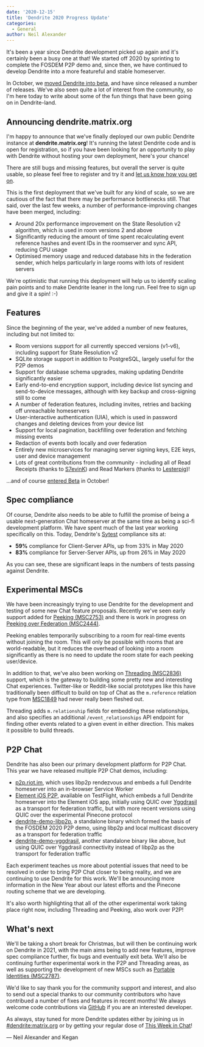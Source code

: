```yaml
---
date: '2020-12-15'
title: 'Dendrite 2020 Progress Update'
categories:
  - General
author: Neil Alexander
---
```


It's been a year since Dendrite development picked up again and it's certainly
been a busy one at that! We started off 2020 by sprinting to complete the FOSDEM P2P
demo and, since then, we have continued to develop Dendrite into a more featureful
and stable homeserver.

In October, we [moved Dendrite into beta](https://matrix.org/blog/2020/10/08/dendrite-is-entering-beta),
and have since released a number of releases. We've also seen quite a lot of interest
from the community, so I'm here today to write about some of the fun things that have
been going on in Dendrite-land.

## Announcing dendrite.matrix.org

I'm happy to announce that we've finally deployed our own public Dendrite instance at
**dendrite.matrix.org**! It's running the latest Dendrite code and is open for
registration, so if you have been looking for an opportunity to play with Dendrite
without hosting your own deployment, here's your chance!

There are still bugs and missing features, but overall the server is quite usable, so
please feel free to register and try it and [let us know how you get on](https://to.chat.dingshunyu.top/#/#dendrite:matrix.org).

This is the first deployment that we've built for any kind of scale, so we are cautious
of the fact that there may be performance bottlenecks still. That said, over the last
few weeks, a number of performance-improving changes have been merged, including:

* Around 20x performance improvement on the State Resolution v2 algorithm, which is used
  in room versions 2 and above
* Significantly reducing the amount of time spent recalculating event reference hashes
  and event IDs in the roomserver and sync API, reducing CPU usage
* Optimised memory usage and reduced database hits in the federation sender, which helps
  particularly in large rooms with lots of resident servers

We're optimistic that running this deployment will help us to identify scaling pain
points and to make Dendrite leaner in the long run. Feel free to sign up and give it
a spin! :-)

## Features

Since the beginning of the year, we've added a number of new features, including but
not limited to:

* Room versions support for all currently specced versions (v1-v6), including support
  for State Resolution v2
* SQLite storage support in addition to PostgreSQL, largely useful for the P2P demos
* Support for database schema upgrades, making updating Dendrite significantly easier
* Early end-to-end encryption support, including device list syncing and send-to-device
  messages, although with key backup and cross-signing still to come
* A number of federation features, including invites, retries and backing off unreachable
  homeservers
* User-interactive authentication (UIA), which is used in password changes and deleting
  devices from your device list
* Support for local pagination, backfilling over federation and fetching missing events
* Redaction of events both locally and over federation
* Entirely new microservices for managing server signing keys, E2E keys, user and device
  management
* Lots of great contributions from the community - including all of Read Receipts (thanks to [S7evinK](https://github.com/S7evinK)) and Read Markers (thanks to [Lesterpig](https://github.com/Lesterpig))!

...and of course [entered Beta](https://matrix.org/blog/2020/10/08/dendrite-is-entering-beta) in October!

## Spec compliance

Of course, Dendrite also needs to be able to fulfill the promise of being a usable
next-generation Chat homeserver at the same time as being a sci-fi development
platform. We have spent much of the last year working specifically on this. Today,
Dendrite's [Sytest](https://github.com/matrix-org/sytest) compliance sits at:

* **59%** compliance for Client-Server APIs, up from 33% in May 2020
* **83%** compliance for Server-Server APIs, up from 26% in May 2020

As you can see, these are significant leaps in the numbers of tests passing against
Dendrite. 

## Experimental MSCs

We have been increasingly trying to use Dendrite for the development and testing of
some new Chat feature proposals. Recently we've seen early support added for
[Peeking (MSC2753)](https://github.com/matrix-org/matrix-doc/pull/2753) and there
is work in progress on [Peeking over Federation (MSC2444)](https://github.com/matrix-org/matrix-doc/pull/2444).

Peeking enables temporarily subscribing to a room for real-time events without joining
the room. This will only be possible with rooms that are world-readable, but it reduces
the overhead of looking into a room significantly as there is no need to update the room
state for each peeking user/device.

In addition to that, we've also been working on [Threading (MSC2836)](https://github.com/matrix-org/matrix-doc/pull/2836)
support, which is the gateway to building some pretty new and interesting Chat
experiences. Twitter-like or Reddit-like social prototypes like this have traditionally
been difficult to build on top of Chat as the `m.reference` relation type from [MSC1849](https://github.com/matrix-org/matrix-doc/pull/1849)
had never really been fleshed out.

Threading adds `m.relationship` fields for embedding these relationships, and also
specifies an additional `/event_relationships` API endpoint for finding other events
related to a given event in either direction. This makes it possible to build threads.

## P2P Chat

Dendrite has also been our primary development platform for P2P Chat. This year we
have released multiple P2P Chat demos, including:

* [p2p.riot.im](https://p2p.riot.im), which uses libp2p rendezvous and embeds a full
  Dendrite homeserver into an in-browser Service Worker
* [Element iOS P2P](http://testflight.apple.com/join/Tgh2MEk6), available on TestFlight,
  which embeds a full Dendrite homeserver into the Element iOS app, initially using
  QUIC over [Yggdrasil](https://yggdrasil-network.github.io) as a transport for federation
  traffic, but with more recent versions using QUIC over the experimental Pinecone protocol
* [dendrite-demo-libp2p](https://github.com/matrix-org/dendrite/tree/master/cmd/dendrite-demo-libp2p),
  a standalone binary which formed the basis of the FOSDEM 2020 P2P demo, using libp2p and
  local multicast discovery as a transport for federation traffic
* [dendrite-demo-yggdrasil](https://github.com/matrix-org/dendrite/tree/master/cmd/dendrite-demo-yggdrasil),
  another standalone binary like above, but using QUIC over Yggdrasil connectivity instead
  of libp2p as the transport for federation traffic

Each experiment teaches us more about potential issues that need to be resolved in order
to bring P2P Chat closer to being reality, and we are continuing to use Dendrite for
this work. We'll be announcing more information in the New Year about our latest efforts
and the Pinecone routing scheme that we are developing.

It's also worth highlighting that all of the other experimental work taking place right
now, including Threading and Peeking, also work over P2P!

## What's next

We'll be taking a short break for Christmas, but will then be continuing work on
Dendrite in 2021, with the main aims being to add new features, improve spec compliance
further, fix bugs and eventually exit beta. We'll also be continuing further experimental work in the
P2P and Threading areas, as well as supporting the development of new MSCs such as
[Portable Identities (MSC2787)](https://github.com/matrix-org/matrix-doc/pull/2787).

We'd like to say thank you for the community support and interest, and also to send
out a special thanks to our community contributors who have contribued a number of
fixes and features in recent months! We always welcome code contributions via
[GitHub](https://github.com/matrix-org/dendrite) if you are an interested developer.

As always, stay tuned for more Dendrite updates either by joining us in
[#dendrite:matrix.org](https://to.chat.dingshunyu.top/#/#dendrite:matrix.org) or by getting your
regular dose of [This Week in Chat](https://matrix.org/blog/category/this-week-in-matrix)!

— Neil Alexander and Kegan
